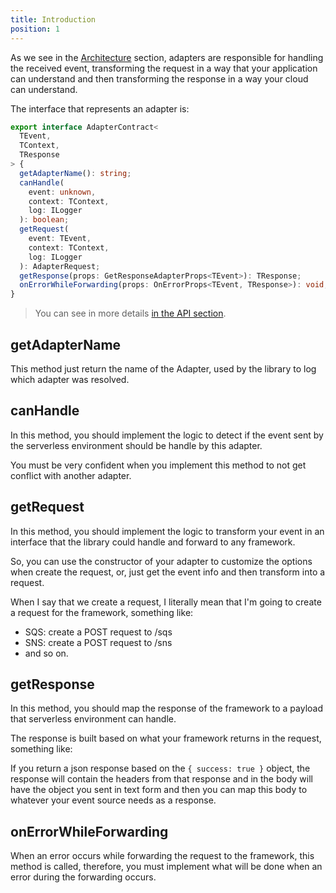 ---
title: Introduction
position: 1
---

As we see in the [Architecture](../architecture) section, adapters are responsible for handling the received event,
transforming the request in a way that your application can understand and then transforming the response in a way your cloud can understand.

The interface that represents an adapter is:

```typescript
export interface AdapterContract<
  TEvent,
  TContext,
  TResponse
> {
  getAdapterName(): string;
  canHandle(
    event: unknown,
    context: TContext,
    log: ILogger
  ): boolean;
  getRequest(
    event: TEvent,
    context: TContext,
    log: ILogger
  ): AdapterRequest;
  getResponse(props: GetResponseAdapterProps<TEvent>): TResponse;
  onErrorWhileForwarding(props: OnErrorProps<TEvent, TResponse>): void;
}
```

> You can see in more details [in the API section](../../api/Contracts/AdapterContract).

## getAdapterName

This method just return the name of the Adapter, used by the library to log which adapter was resolved.

## canHandle

In this method, you should implement the logic to detect if the event sent by the serverless environment should be handle by this adapter.

You must be very confident when you implement this method to not get conflict with another adapter.

## getRequest

In this method, you should implement the logic to transform your event in an interface that the library could handle and forward to any framework.

So, you can use the constructor of your adapter to customize the options when create the request, or, just get the event info and then transform into a request.

When I say that we create a request, I literally mean that I'm going to create a request for the framework, something like:

- SQS: create a POST request to /sqs
- SNS: create a POST request to /sns
- and so on.

## getResponse

In this method, you should map the response of the framework to a payload that serverless environment can handle.

The response is built based on what your framework returns in the request, something like:

If you return a json response based on the `{ success: true }` object, the response will contain the headers from that response and
in the body will have the object you sent in text form and then you can map this body to whatever your event source needs as a response.

## onErrorWhileForwarding

When an error occurs while forwarding the request to the framework, this method is called,
therefore, you must implement what will be done when an error during the forwarding occurs.
